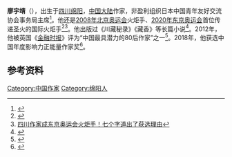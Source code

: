 '''廖宇靖'''（{{bd|1987年|8月10日}}），出生于[[四川省|四川]][[绵阳市|绵阳]]，[[中国大陆|中国大陆]]作家，非盈利组织日本中国青年友好交流协会事务局主席<ref>{{Cite web |url=http://www.cinic.org.cn/hy/wh/1047043.html |title=青年作家廖宇靖：志做新时代中日青年交流的民间使者 |access-date=2021-03-05 |archive-date=2021-04-30 |archive-url=https://web.archive.org/web/20210430061058/http://www.cinic.org.cn/hy/wh/1047043.html |dead-url=no }}</ref>。他还是[[2008年北京奥运会|2008年北京奥运会]]火炬手、[[2020年东京奥运会|2020年东京奥运会]]首位传递圣火的国际火炬手<ref>{{Cite web |url=http://japan.people.com.cn/n1/2020/0729/c35421-31801564.html |title=等待东京奥运会开启的中国年轻人 |access-date=2021-03-05 |archive-date=2021-04-28 |archive-url=https://web.archive.org/web/20210428173811/http://japan.people.com.cn/n1/2020/0729/c35421-31801564.html }}</ref><ref>[https://www.sohu.com/a/364367790_116237 四川作家成东京奥运会火炬手！七个字道出了获选理由]</ref>。他出版过《川藏秘录》《藏香》等长篇小说<ref>{{cite news |author1=刘俊 |author2=洪羽 |title=致敬青春养老人 四川青年作家廖宇靖：老人最大的需要是“被需要” |url=http://www.thecover.cn/news/5070983 |accessdate=2021-04-29 |work=封面新闻 |date=2020-08-13 |archive-date=2021-04-29 |archive-url=https://web.archive.org/web/20210429042133/http://www.thecover.cn/news/5070983 |dead-url=no }}</ref>。2012年，他被英国《[[金融时报_(英国)|金融时报]]》评为“中国最具潜力的80后作家”之一<ref>{{cite news |editor=罗芳菲 |title=首届“全民夜读”大赛提名最佳作者榜单公布 |url=http://www.msweekly.com/show.html?id=106509 |accessdate=2021-04-29 |work=民生网 |date=2019-01-14 |archive-date=2021-04-29 |archive-url=https://web.archive.org/web/20210429042436/http://www.msweekly.com/show.html?id=106509 |dead-url=no }}</ref>。2018年，他获选中国年度影响力正能量作家奖<ref>{{cite news |author=田明霞 |title=绵阳作家廖宇靖获选中国年度影响力作家奖 |url=http://www.myrb.net/html/2018/news/3/124299.html |accessdate=2021-04-29 |work=中国绵阳新闻网 |date=2018-03-27 |archive-date=2021-04-29 |archive-url=https://web.archive.org/web/20210429042211/http://www.myrb.net/html/2018/news/3/124299.html |dead-url=no }}</ref>。

== 参考资料 ==
{{reflist}}

{{normdaten|NLC=001671607}}
{{DEFAULTSORT:liao yujing}}
[[Category:中国作家|Category:中国作家]]
[[Category:绵阳人|Category:绵阳人]]
{{china-bio-stub}}